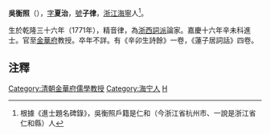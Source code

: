 '''吳衡照'''（{{bd|1771年||？|catIdx=W吳}}），[[表字|字]]'''夏治'''，[[號|號]]'''子律'''，[[浙江|浙江]][[海寧|海寧]]人<ref>根據《進士題名碑錄》，吳衡照戶籍是仁和（今浙江省杭州市、一說是浙江省仁和縣）人</ref>。

生於乾隆三十六年（1771年），精音律，為[[浙西詞派|浙西詞派]]論家。嘉慶十六年辛未科進士。官至[[金華府|金華府]]教授。卒年不詳。有《辛卯生詩餘》一卷，《蓮子居詞話》四卷。

==注釋==
{{reflist}}

{{嘉慶十六年辛未科殿試金榜}}
{{DEFAULTSORT:Wu吳}}
[[Category:清朝金華府儒學教授|Category:清朝金華府儒學教授]]
[[Category:海宁人|Category:海宁人]]
[[Category:吴姓|H]]